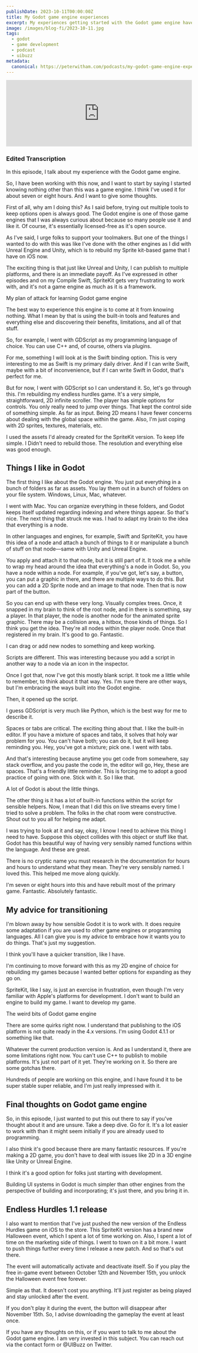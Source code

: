 ```yaml
---
publishDate: 2023-10-11T00:00:00Z
title: My Godot game engine experiences
excerpt: My experiences getting started with the Godot game engine have been excellent and very rewarding. Some observations in this episode.
image: /images/blog-fi/2023-10-11.jpg
tags:
  - godot
  - game development
  - podcast
  - uibuzz
metadata:
  canonical: https://peterwitham.com/podcasts/my-godot-game-engine-experiences/
---
```


<iframe width="100%" height="180" frameborder="no" scrolling="no" seamless src="https://share.transistor.fm/e/3bb96dc6/dark"></iframe>

### Edited Transcription

In this episode, I talk about my experience with the Godot game engine.

So, I have been working with this now, and I want to start by saying I started knowing nothing other than this was a game engine. I think I've used it for about seven or eight hours. And I want to give some thoughts.

First of all, why am I doing this? As I said before, trying out multiple tools to keep options open is always good. The Godot engine is one of those game engines that I was always curious about because so many people use it and like it. Of course, it's essentially licensed-free as it's open source.

As I've said, I urge folks to support your toolmakers. But one of the things I wanted to do with this was like I've done with the other engines as I did with Unreal Engine and Unity, which is to rebuild my Sprite kit-based game that I have on iOS now.

The exciting thing is that just like Unreal and Unity, I can publish to multiple platforms, and there is an immediate payoff. As I've expressed in other episodes and on my Compile Swift, SpriteKit gets very frustrating to work with, and it's not a game engine as much as it is a framework.

My plan of attack for learning Godot game engine

The best way to experience this engine is to come at it from knowing nothing. What I mean by that is using the built-in tools and features and everything else and discovering their benefits, limitations, and all of that stuff.

So, for example, I went with GDScript as my programming language of choice. You can use C++ and, of course, others via plugins.

For me, something I will look at is the Swift binding option. This is very interesting to me as Swift is my primary daily driver. And if I can write Swift, maybe with a bit of inconvenience, but if I can write Swift in Godot, that's perfect for me.

But for now, I went with GDScript so I can understand it. So, let's go through this. I'm rebuilding my endless hurdles game. It's a very simple, straightforward, 2D infinite scroller. The player has simple options for controls. You only really need to jump over things. That kept the control side of something simple. As far as input. Being 2D means I have fewer concerns about dealing with the global space within the game. Also, I'm just coping with 2D sprites, textures, materials, etc.

I used the assets I'd already created for the SpriteKit version. To keep life simple. I Didn't need to rebuild those. The resolution and everything else was good enough.

## Things I like in Godot

The first thing I like about the Godot engine. You just put everything in a bunch of folders as far as assets. You lay them out in a bunch of folders on your file system. Windows, Linux, Mac, whatever.

I went with Mac. You can organize everything in these folders, and Godot keeps itself updated regarding indexing and where things appear. So that's nice. The next thing that struck me was. I had to adapt my brain to the idea that everything is a node.

In other languages and engines, for example, Swift and SpriteKit, you have this idea of a node and attach a bunch of things to it or manipulate a bunch of stuff on that node—same with Unity and Unreal Engine.

You apply and attach it to that node, but it is still part of it. It took me a while to wrap my head around the idea that everything's a node in Godot. So, you have a node within a node. For example, if you've got, let's say, a button, you can put a graphic in there, and there are multiple ways to do this. But you can add a 2D Sprite node and an image to that node. Then that is now part of the button.

So you can end up with these very long. Visually complex trees. Once, it snapped in my brain to think of the root node, and in there is something, say a player. In that player, the node is another node for the animated sprite graphic. There may be a collision area, a hitbox, those kinds of things. So I think you get the idea. They're all nodes within the player node. Once that registered in my brain. It's good to go. Fantastic.

I can drag or add new nodes to something and keep working.

Scripts are different. This was interesting because you add a script in another way to a node via an icon in the inspector.

Once I got that, now I've got this mostly blank script. It took me a little while to remember, to think about it that way. Yes. I'm sure there are other ways, but I'm embracing the ways built into the Godot engine.

Then, it opened up the script.

I guess GDScript is very much like Python, which is the best way for me to describe it.

Spaces or tabs are critical. The exciting thing about that. I like the built-in editor. If you have a mixture of spaces and tabs, it solves that holy war problem for you. You can't have both; you can do it, but it will keep reminding you. Hey, you've got a mixture; pick one. I went with tabs.

And that's interesting because anytime you get code from somewhere, say stack overflow, and you paste the code in, the editor will go, Hey, these are spaces. That's a friendly little reminder. This is forcing me to adopt a good practice of going with one. Stick with it. So I like that.

A lot of Godot is about the little things.

The other thing is it has a lot of built-in functions within the script for sensible helpers. Now, I mean that I did this on live streams every time I tried to solve a problem. The folks in the chat room were constructive. Shout out to you all for helping me adapt.

I was trying to look at it and say, okay, I know I need to achieve this thing I need to have. Suppose this object collides with this object or stuff like that. Godot has this beautiful way of having very sensibly named functions within the language. And these are great.

There is no cryptic name you must research in the documentation for hours and hours to understand what they mean. They're very sensibly named. I loved this. This helped me move along quickly.

I'm seven or eight hours into this and have rebuilt most of the primary game. Fantastic. Absolutely fantastic.

## My advice for transitioning

I'm blown away by how sensible Godot it is to work with. It does require some adaptation if you are used to other game engines or programming languages. All I can give you is my advice to embrace how it wants you to do things. That's just my suggestion.

I think you'll have a quicker transition, like I have.

I'm continuing to move forward with this as my 2D engine of choice for rebuilding my games because I wanted better options for expanding as they go on.

SpriteKit, like I say, is just an exercise in frustration, even though I'm very familiar with Apple's platforms for development. I don't want to build an engine to build my game. I want to develop my game.

The weird bits of Godot game engine

There are some quirks right now. I understand that publishing to the iOS platform is not quite ready in the 4.x versions. I'm using Godot 4.1.1 or something like that.

Whatever the current production version is. And as I understand it, there are some limitations right now. You can't use C++ to publish to mobile platforms. It's just not part of it yet. They're working on it. So there are some gotchas there.

Hundreds of people are working on this engine, and I have found it to be super stable super reliable, and I'm just really impressed with it.

## Final thoughts on Godot game engine

So, in this episode, I just wanted to put this out there to say if you've thought about it and are unsure. Take a deep dive. Go for it. It's a lot easier to work with than it might seem initially if you are already used to programming.

I also think it's good because there are many fantastic resources. If you're making a 2D game, you don't have to deal with issues like 2D in a 3D engine like Unity or Unreal Engine.

I think it's a good option for folks just starting with development.

Building UI systems in Godot is much simpler than other engines from the perspective of building and incorporating; it's just there, and you bring it in.

## Endless Hurdles 1.1 release

I also want to mention that I've just pushed the new version of the Endless Hurdles game on iOS to the store. This SpriteKit version has a brand new Halloween event, which I spent a lot of time working on. Also, I spent a lot of time on the marketing side of things. I went to town on it a bit more. I want to push things further every time I release a new patch. And so that's out there.

The event will automatically activate and deactivate itself. So if you play the free in-game event between October 12th and November 15th, you unlock the Halloween event free forever.

Simple as that. It doesn't cost you anything. It'll just register as being played and stay unlocked after the event.

If you don't play it during the event, the button will disappear after November 15th. So, I advise downloading the gameplay the event at least once.

If you have any thoughts on this, or if you want to talk to me about the Godot game engine. I am very invested in this subject. You can reach out via the contact form or @UIBuzz on Twitter.
